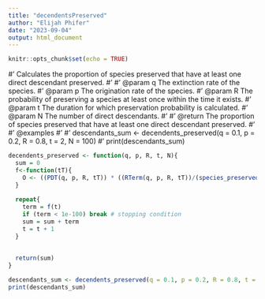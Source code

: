 ```yaml
---
title: "decendentsPreserved"
author: "Elijah Phifer"
date: "2023-09-04"
output: html_document
---
```


```r
knitr::opts_chunk$set(echo = TRUE)
```

#' Calculates the proportion of species preserved that have at least one direct descendant preserved.
#'
#' @param q The extinction rate of the species.
#' @param p The origination rate of the species.
#' @param R The probability of preserving a species at least once within the time it exists.
#' @param t The duration for which preservation probability is calculated.
#' @param N The number of direct descendants.
#'
#' @return The proportion of species preserved that have at least one direct descendant preserved.
#'
#' @examples
#'
#' descendants_sum <- decendents_preserved(q = 0.1, p = 0.2, R = 0.8, t = 2, N = 100)
#' print(descendants_sum)
```r
decendents_preserved <- function(q, p, R, t, N){
  sum = 0
  f<-function(tT){
    O <- ((PDT(q, p, R, tT)) * ((RTerm(q, p, R, tT))/(species_preserved(q,p,R,tT))))*(NerSum(q, p, R, tT, N))
  }
  
  repeat{
    term = f(t)
    if (term < 1e-100) break # stopping condition
    sum = sum + term
    t = t + 1
  }
  
  
  return(sum)
}

descendants_sum <- decendents_preserved(q = 0.1, p = 0.2, R = 0.8, t = 2, N = 100)
print(descendants_sum)
```

